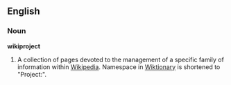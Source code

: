 ==English==

===Noun===
'''wikiproject'''
#A collection of pages devoted to the management of a specific family of information within [[Wikipedia]].  Namespace in [[Wiktionary]] is shortened to "Project:".